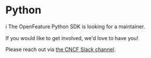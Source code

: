 # Python

ℹ️ The OpenFeature Python SDK is looking for a maintainer.

If you would like to get involved, we'd love to have you!

Please reach out via [the CNCF Slack channel](/community/#discussions).


<PythonFeatures/>
